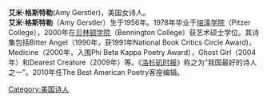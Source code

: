 {{copyedit|time=2015-01-30T17:50:18+00:00}}
{{unreferenced|time=2015-01-30T17:50:18+00:00}}
'''艾米·格斯特勒'''(Amy Gerstler)，美国女诗人。
<br />

'''艾米·格斯特勒'''（Amy Gerstler）生于1956年。1978年毕业于[[培泽学院|培泽学院]]（Pitzer College），2000年在[[贝林顿学院|贝林顿学院]]（Bennington College）获艺术硕士学位。其诗集包括Bitter Angel（1990年，获1991年National Book Critics Circle Award)，Medicine（2000年，入围Phi Beta Kappa Poetry Award），Ghost Girl（2004年）和Dearest Creature（2009年）等。《[[洛杉矶时报|洛杉矶时报]]》称之为“我国最好的诗人之一”。2010年任The Best American Poetry客座编辑。


{{Authority control}}
[[Category:美国诗人|Category:美国诗人]]